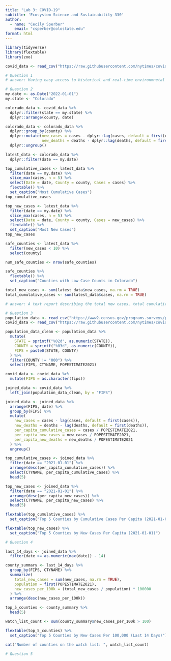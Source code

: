 ```yaml
---
title: "Lab 3: COVID-19"
subtitle: 'Ecosystem Science and Sustainability 330'
author: 
  - name: "Cecily Sperber"
    email: "csperber@colostate.edu"
format: html
---
```


```r
library(tidyverse)  
library(flextable)  
library(zoo) 

covid_data <- read_csv("https://raw.githubusercontent.com/nytimes/covid-19-data/master/us-counties.csv")

```

```r
# Question 1
# answer: Having easy access to historical and real-time environmnetal data shapes our understanding of climate trends, resource management, and public health by giving the public and scientists/researches the ability to analyze and study trends and patterns as well as create predictions for the future. When this data disappears or becomes inaccessible, it could create challenges for the public and scientists/researchers to understand what is happening in the real world.
```

```r
# Question 2
my.date <- as.Date("2022-01-01")  
my.state <- "Colorado"  

colorado_data <- covid_data %>%
  dplyr::filter(state == my.state) %>%  
  dplyr::arrange(county, date)

colorado_data <- colorado_data %>%
  dplyr::group_by(county) %>%
  dplyr::mutate(new_cases = cases - dplyr::lag(cases, default = first(cases)),
                new_deaths = deaths - dplyr::lag(deaths, default = first(deaths))) %>%
  dplyr::ungroup()

latest_data <- colorado_data %>%
  dplyr::filter(date == my.date)  

top_cumulative_cases <- latest_data %>%
  filter(date == my.date) %>%
  slice_max(cases, n = 5) %>%
  select(Date = date, County = county, Cases = cases) %>%
  flextable() %>%
  set_caption("Most Cumulative Cases")
top_cumulative_cases 

top_new_cases <- latest_data %>%
  filter(date == my.date) %>%
  slice_max(cases, n = 5) %>%
  select(Date = date, County = county, Cases = new_cases) %>%
  flextable() %>%
  set_caption("Most New Cases")
top_new_cases

safe_counties <- latest_data %>%
  filter(new_cases < 10) %>%
  select(county)

num_safe_counties <- nrow(safe_counties)

safe_counties %>%
  flextable() %>%
  set_caption("Counties with Low Case Counts in Colorado")

total_new_cases <- sum(latest_data$new_cases, na.rm = TRUE)
total_cumulative_cases <- sum(latest_data$cases, na.rm = TRUE)

# answer: A text report describing the total new cases, total cumulative cases, and number of safe counties

```

```r
# Question 3
population_data <- read_csv("https://www2.census.gov/programs-surveys/popest/datasets/2020-2021/counties/totals/co-est2021-alldata.csv")
covid_data <- read_csv("https://raw.githubusercontent.com/nytimes/covid-19-data/master/us-counties.csv")

population_data_clean <- population_data %>%
  mutate(
    STATE = sprintf("%02d", as.numeric(STATE)),   
    COUNTY = sprintf("%03d", as.numeric(COUNTY)), 
    FIPS = paste0(STATE, COUNTY)                  
  ) %>%
  filter(COUNTY != "000") %>%
  select(FIPS, CTYNAME, POPESTIMATE2021)       

covid_data <- covid_data %>%
  mutate(FIPS = as.character(fips)) 

joined_data <- covid_data %>%
  left_join(population_data_clean, by = "FIPS")

joined_data <- joined_data %>%
  arrange(FIPS, date) %>%
  group_by(FIPS) %>%
  mutate(
    new_cases = cases - lag(cases, default = first(cases)), 
    new_deaths = deaths - lag(deaths, default = first(deaths)),  
    per_capita_cumulative_cases = cases / POPESTIMATE2021,
    per_capita_new_cases = new_cases / POPESTIMATE2021,
    per_capita_new_deaths = new_deaths / POPESTIMATE2021
  ) %>%
  ungroup()

top_cumulative_cases <- joined_data %>%
  filter(date == "2021-01-01") %>%
  arrange(desc(per_capita_cumulative_cases)) %>%
  select(CTYNAME, per_capita_cumulative_cases) %>%
  head(5)

top_new_cases <- joined_data %>%
  filter(date == "2021-01-01") %>%
  arrange(desc(per_capita_new_cases)) %>%
  select(CTYNAME, per_capita_new_cases) %>%
  head(5)

flextable(top_cumulative_cases) %>%
  set_caption("Top 5 Counties by Cumulative Cases Per Capita (2021-01-01)")

flextable(top_new_cases) %>%
  set_caption("Top 5 Counties by New Cases Per Capita (2021-01-01)")

```

```r
# Question 4

last_14_days <- joined_data %>%
  filter(date >= as.numeric(max(date)) - 14)

county_summary <- last_14_days %>%
  group_by(FIPS, CTYNAME) %>%
  summarize(
    total_new_cases = sum(new_cases, na.rm = TRUE),
    population = first(POPESTIMATE2021),  
    new_cases_per_100k = (total_new_cases / population) * 100000  
  ) %>%
  arrange(desc(new_cases_per_100k))

top_5_counties <- county_summary %>%
  head(5)

watch_list_count <- sum(county_summary$new_cases_per_100k > 100)

flextable(top_5_counties) %>%
  set_caption("Top 5 Counties by New Cases Per 100,000 (Last 14 Days)")

cat("Number of counties on the watch list: ", watch_list_count)

```

```r
# Question 5




```